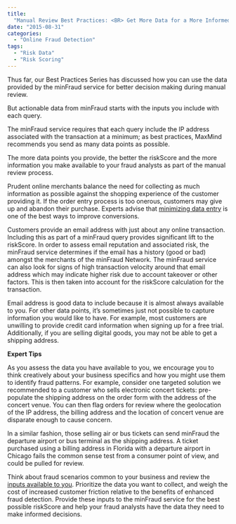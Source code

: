 ```yaml
---
title:
  "Manual Review Best Practices: <BR> Get More Data for a More Informed Decision"
date: "2015-08-31"
categories:
  - "Online Fraud Detection"
tags:
  - "Risk Data"
  - "Risk Scoring"
---
```


Thus far, our Best Practices Series has discussed how you can use the data
provided by the minFraud service for better decision making during manual
review.

But actionable data from minFraud starts with the inputs you include with each
query.

The minFraud service requires that each query include the IP address associated
with the transaction at a minimum; as best practices, MaxMind recommends you
send as many data points as possible.

The more data points you provide, the better the riskScore and the more
information you make available to your fraud analysts as part of the manual
review process.

Prudent online merchants balance the need for collecting as much information as
possible against the shopping experience of the customer providing it. If the
order entry process is too onerous, customers may give up and abandon their
purchase. Experts advise that
[minimizing data entry](https://www.inc.com/dan-leberman/how-to-avoid-losing-4-trillion-to-abandoned-carts.html)
is one of the best ways to improve conversions.

Customers provide an email address with just about any online transaction.
Including this as part of a minFraud query provides significant lift to the
riskScore. In order to assess email reputation and associated risk, the minFraud
service determines if the email has a history (good or bad) amongst the
merchants of the minFraud Network. The minFraud service can also look for signs
of high transaction velocity around that email address which may indicate higher
risk due to account takeover or other factors. This is then taken into account
for the riskScore calculation for the transaction.

Email address is good data to include because it is almost always available to
you. For other data points, it’s sometimes just not possible to capture
information you would like to have. For example, most customers are unwilling to
provide credit card information when signing up for a free trial. Additionally,
if you are selling digital goods, you may not be able to get a shipping address.

**Expert Tips**

As you assess the data you have available to you, we encourage you to think
creatively about your business specifics and how you might use them to identify
fraud patterns. For example, consider one targeted solution we recommended to a
customer who sells electronic concert tickets: pre-populate the shipping address
on the order form with the address of the concert venue. You can then flag
orders for review where the geolocation of the IP address, the billing address
and the location of concert venue are disparate enough to cause concern.

In a similar fashion, those selling air or bus tickets can send minFraud the
departure airport or bus terminal as the shipping address. A ticket purchased
using a billing address in Florida with a departure airport in Chicago fails the
common sense test from a consumer point of view, and could be pulled for review.

Think about fraud scenarios common to your business and review the
[inputs available to you](https://dev.maxmind.com/minfraud/minfraud-score-and-insights-api-documentation/).
Prioritize the data you want to collect, and weigh the cost of increased
customer friction relative to the benefits of enhanced fraud detection. Provide
these inputs to the minFraud service for the best possible riskScore and help
your fraud analysts have the data they need to make informed decisions.
